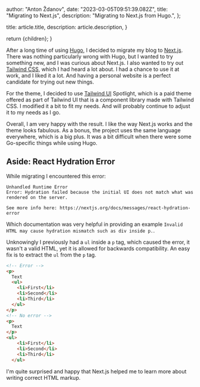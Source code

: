 
  author: "Anton Ždanov",
  date: "2023-03-05T09:51:39.082Z",
  title: "Migrating to Next.js",
  description: "Migrating to Next.js from Hugo.",
};

  title: article.title,
  description: article.description,
}

  return <ArticleLayout article={article}>{children}</ArticleLayout>;
}

After a long time of using [Hugo](https://gohugo.io/), I decided to migrate my blog to [Next.js](https://nextjs.org/). There was nothing particularly wrong with Hugo,
but I wanted to try something new, and I was curious about Next.js. I also wanted to try out [Tailwind CSS](https://tailwindcss.com/), which I had heard a lot about.
I had a chance to use it at work, and I liked it a lot. And having a personal website is a perfect candidate for trying out new things.

For the theme, I decided to use [Tailwind UI](https://tailwindui.com/) Spotlight, which is a paid theme offered as part
of Tailwind UI that is a component library made with Tailwind CSS. I modified it a bit to fit my needs. And will probably
continue to adjust it to my needs as I go.

Overall, I am very happy with the result. I like the way Next.js works and the theme looks fabulous. As a bonus, the
project uses the same language everywhere, which is a big plus. It was a bit difficult when there were some Go-specific
things while using Hugo.

## Aside: React Hydration Error

While migrating I encountered this error:

```text
Unhandled Runtime Error
Error: Hydration failed because the initial UI does not match what was rendered on the server.

See more info here: https://nextjs.org/docs/messages/react-hydration-error
```

Which documentation was very helpful in providing an example `Invalid HTML may cause hydration mismatch such as div inside p.`.

Unknowingly I previously had a `ul` inside a `p` tag, which caused the error, it wasn't a valid HTML, yet it is allowed for backwards compatibility.
An easy fix is to extract the `ul` from the `p` tag.

```html
<!-- Error -->
<p>
  Text
  <ul>
    <li>First</li>
    <li>Second</li>
    <li>Third</li>
  </ul>
</p>
<!-- No error -->
<p>
  Text
</p>
<ul>
    <li>First</li>
    <li>Second</li>
    <li>Third</li>
  </ul>
```

I'm quite surprised and happy that Next.js helped me to learn more about writing correct HTML markup.
